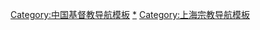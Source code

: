 [[Category:中国基督教导航模板|Category:中国基督教导航模板]]
[[Category:上海基督教|*]]
[[Category:上海宗教导航模板|Category:上海宗教导航模板]]